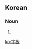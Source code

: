==Korean==
{{ko-hanjatab}}

===Noun===
{{ko-noun|hj|hangeul=자판}}

# {{hanja form of|자판|[[keyboard]]}}

[[ko:字板]]